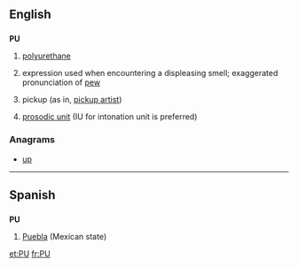 {{also|Appendix:Variations of "pu"}}
==English==

==={{initialism-old|en}}===
'''PU'''

# {{context|organic compound|lang=en}} [[polyurethane]]
# {{context|slang|lang=en}} expression used when encountering a displeasing smell; exaggerated pronunciation of [[pew]]
# {{context|Internet slang|lang=en}} pickup (as in, [[pickup artist]])
# {{context|linguistics|lang=en}} [[prosodic unit]] (IU for intonation unit is preferred)

===Anagrams===
* [[up#English|up]]

----

==Spanish==

==={{abbreviation-old|es}}===
'''PU'''

# [[Puebla]] (Mexican state)

[[et:PU]]
[[fr:PU]]